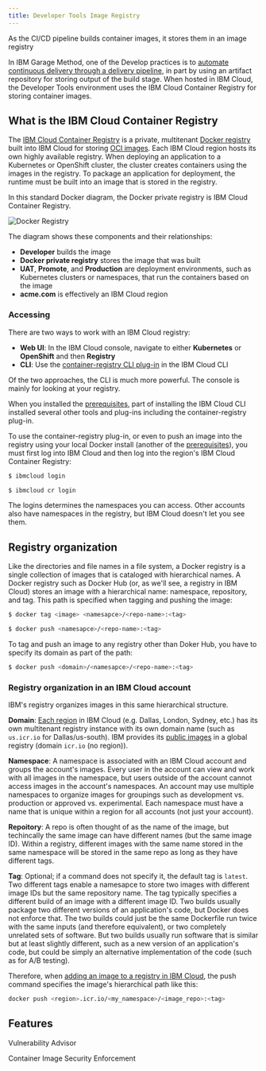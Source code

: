```yaml
---
title: Developer Tools Image Registry
---
```


<PageDescription>

As the CI/CD pipeline builds container images, it stores them in an image registry

</PageDescription>

In IBM Garage Method, one of the Develop practices is to [automate continuous delivery through a delivery pipeline](https://www.ibm.com/garage/method/practices/deliver/practice_delivery_pipeline/), in part by using an artifact repository for storing output of the build stage. When hosted in IBM Cloud, the Developer Tools environment uses the IBM Cloud Container Registry for storing container images.

## What is the IBM Cloud Container Registry

The [IBM Cloud Container Registry](https://cloud.ibm.com/docs/services/Registry) is a private, multitenant [Docker registry](https://docs.docker.com/registry/) built into IBM Cloud for storing [OCI images](https://github.com/opencontainers/image-spec). Each IBM Cloud region hosts its own highly available registry. When deploying an application to a Kubernetes or OpenShift cluster, the cluster creates containers using the images in the registry. To package an application for deployment, the runtime must be built into an image that is stored in the registry. 

In this standard Docker diagram, the Docker private registry is IBM Cloud Container Registry.

![Docker Registry](docker-registry.png)

The diagram shows these components and their relationships:
- **Developer** builds the image
- **Docker private registry** stores the image that was built
- **UAT**, **Promote**, and **Production** are deployment environments, such as Kubernetes clusters or namespaces, that run the containers based on the image
- **acme.com** is effectively an IBM Cloud region

### Accessing

There are two ways to work with an IBM Cloud registry:
- **Web UI**: In the IBM Cloud console, navigate to either **Kubernetes** or **OpenShift** and then **Registry**
- **CLI**: Use the [container-registry CLI plug-in](https://cloud.ibm.com/docs/services/Registry?topic=registry-registry_setup_cli_namespace) in the IBM Cloud CLI

Of the two approaches, the CLI is much more powerful. The console is mainly for looking at your registry.

When you installed the [prerequisites](/getting-started/prereqs), part of installing the IBM Cloud CLI installed several other tools and plug-ins including the container-registry plug-in.

To use the container-registry plug-in, or even to push an image into the registry using your local Docker install (another of the [prerequisites](/getting-started/prereqs)), you must first log into IBM Cloud and then log into the region's IBM Cloud Container Registry:

```bash
$ ibmcloud login

$ ibmcloud cr login
```

The logins determines the namespaces you can access. Other accounts also have namespaces in the registry, but IBM Cloud doesn't let you see them.

## Registry organization

Like the directories and file names in a file system, a Docker registry is a single collection of images that is cataloged with hierarchical names. A Docker registry such as Docker Hub (or, as we'll see, a registry in IBM Cloud) stores an image with a hierarchical name: namespace, repository, and tag. This path is specified when tagging and pushing the image:

```bash
$ docker tag <image> <namesapce>/<repo-name>:<tag>

$ docker push <namesapce>/<repo-name>:<tag>
```

To tag and push an image to any registry other than Doker Hub, you have to specify its domain as part of the path:

```bash
$ docker push <domain>/<namesapce>/<repo-name>:<tag>
```

### Registry organization in an IBM Cloud account

IBM's registry organizes images in this same hierarchical structure.

**Domain**: [Each region](https://cloud.ibm.com/docs/services/Registry?topic=registry-registry_overview#registry_regions_local) in IBM Cloud (e.g. Dallas, London, Sydney, etc.) has its own multitenant registry instance with its own domain name (such as `us.icr.io` for Dallas/us-south). IBM provides its [public images](https://cloud.ibm.com/docs/services/Registry?topic=registry-public_images) in a global registry (domain `icr.io` (no region)).

**Namespace**: A namespace is associated with an IBM Cloud account and groups the account's images. Every user in the account can view and work with all images in the namespace, but users outside of the account cannot access images in the account's namespaces. An account may use multiple namespaces to organize images for groupings such as development vs. production or approved vs. experimental. Each namespace must have a name that is unique within a region for all accounts (not just your account).

**Repoitory**: A repo is often thought of as the name of the image, but techincally the same image can have different names (but the same image ID). Within a registry, different images with the same name stored in the same namespace will be stored in the same repo as long as they have different tags.

**Tag**: Optional; if a command does not specify it, the default tag is `latest`. Two different tags enable a namesapce to store two images with different image IDs but the same repository name. The tag typically specifies a different build of an image with a different image ID. Two builds usually package two different versions of an application's code, but Docker does not enforce that. The two builds could just be the same Dockerfile run twice with the same inputs (and therefore equivalent), or two completely unrelated sets of software. But two builds usually run software that is similar but at least slightly different, such as a new version of an application's code, but could be simply an alternative implementation of the code (such as for A/B testing).

Therefore, when [adding an image to a registry in IBM Cloud](https://cloud.ibm.com/docs/services/Registry?topic=registry-getting-started#gs_registry_images_pushing), the push command specifies the image's hierarchical path like this:

```bash
docker push <region>.icr.io/<my_namespace>/<image_repo>:<tag>
```

## Features

Vulnerability Advisor

Container Image Security Enforcement





